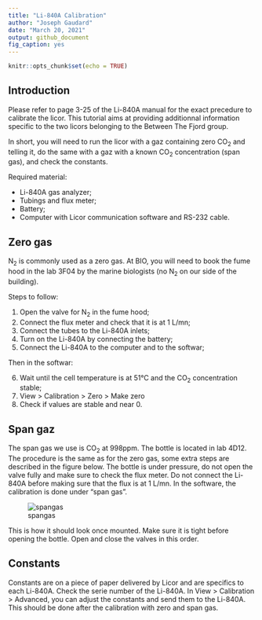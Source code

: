 ```yaml
---
title: "Li-840A Calibration"
author: "Joseph Gaudard"
date: "March 20, 2021"
output: github_document
fig_caption: yes
---
```


```r
knitr::opts_chunk$set(echo = TRUE)
```

## Introduction
Please refer to page 3-25 of the Li-840A manual for the exact precedure to calibrate the licor.
This tutorial aims at providing additionnal information specific to the two licors belonging to the Between The Fjord group.

In short, you will need to run the licor with a gaz containing zero CO~2~ and telling it, do the same with a gaz with a known CO~2~ concentration (span gas), and check the constants.

Required material:

- Li-840A gas analyzer;
- Tubings and flux meter;
- Battery;
- Computer with Licor communication software and RS-232 cable.

## Zero gas
N~2~ is commonly used as a zero gas.
At BIO, you will need to book the fume hood in the lab 3F04 by the marine biologists (no N~2~ on our side of the building).

Steps to follow:

1. Open the valve for N~2~ in the fume hood;
2. Connect the flux meter and check that it is at 1 L/mn;
3. Connect the tubes to the Li-840A inlets;
4. Turn on the Li-840A by connecting the battery;
5. Connect the Li-840A to the computer and to the softwar;

Then in the softwar:

6. Wait until the cell temperature is at 51°C and the CO~2~ concentration stable;
7. View > Calibration > Zero > Make zero
8. Check if values are stable and near 0.

## Span gaz
The span gas we use is CO~2~ at 998ppm.
The bottle is located in lab 4D12.
The procedure is the same as for the zero gas, some extra steps are described in the figure below.
The bottle is under pressure, do not open the valve fully and make sure to check the flux meter.
Do not connect the Li-840A before making sure that the flux is at 1 L/mn.
In the software, the calibration is done under "span gas".

![spangas](co2.png)
<figcaption>This is how it should look once mounted. Make sure it is tight before opening the bottle. Open and close the valves in this order.</figcaption>

## Constants
Constants are on a piece of paper delivered by Licor and are specifics to each Li-840A.
Check the serie number of the Li-840A.
In View > Calibration > Advanced, you can adjust the constants and send them to the Li-840A.
This should be done after the calibration with zero and span gas.